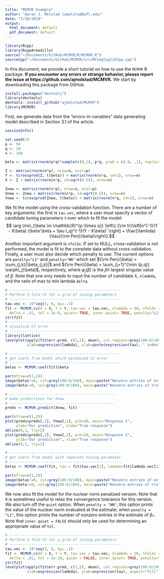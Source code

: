 ```yaml
---
title: "MCMVR Example"
author: "Aaron J. Molstad (amolstad@ufl.edu)"
date: "7/18/2019"
output:
  html_document: default
  pdf_document: default
---
```


```r
library(Rcpp)
library(RcppArmadillo)
source("~/Documents/GitHub/MCMVR/R/MCMVR.R")
sourceCpp("~/Documents/GitHub/MCMVR/src/MCnegloglikCpp.cpp")
```


In this document, we provide a short tutorial on how to use the $\texttt{MCMVR}$ R package. **If you encounter any errors or strange behavior, please report the issue at https://github.com/ajmolstad/MCMVR.** We start by downloading this package from GitHub. 
```r
install.packages("devtools")
library(devtools)
devtools::install_github("ajmolstad/MCMVR")
library(MCMVR)
```

First, we generate data from the "errors-in-variables" data generating model described in Section 3.1 of the article. 
```r
sessionInfo()

set.seed(1)
p <- 50
q <- 10
n <- 100

beta <- matrix(rnorm(p*q)*sample(c(0,1), p*q, prob = c(.9, .1), replace=TRUE), nrow=p, ncol=q)

Z <- matrix(rnorm(n*p), nrow=n, ncol=p)
Y <- tcrossprod(Z, t(beta)) + matrix(rnorm(n*q, sd=1), nrow=n)
X <- Z + matrix(rnorm(n*p, sd=sqrt(0.5)), nrow=n)

Znew <- matrix(rnorm(n*p), nrow=n, ncol=p)
Xnew <- Znew + matrix(rnorm(n*p, sd=sqrt(0.5)), nrow=n)
Ynew <- tcrossprod(Znew, t(beta)) + matrix(rnorm(n*q, sd=1), nrow=n)
```
We fit the model using the cross-validation function. There are a number of key arguments: the first is $\texttt{tau.vec}$, where a user must specify a vector of candidate tuning parameters $\tau$ over which to fit the model: 
$$ \arg \min_{\beta \in \mathbb{R}^{p \times q}} \left\{ {\rm tr}\left[n^{-1}(Y - X\beta) (\beta'\beta + \tau I_q)^{-1}(Y - X\beta)' \right] + \frac{\lambda}{\tau}{\rm Pen}(\beta)\right\}.$$
Another important argument is $\texttt{nfolds}$. If set to NULL, cross-validation is not performed, the model is fit to the complete data without cross-validation. 
Finally, a user must also decide which penalty to use. The current options are $\texttt{penalty="L1"}$ and $\texttt{penalty="NN"}$ which set ${\rm Pen}(\beta) = \sum_{j,k}|\beta_{j,k}|$ and ${\rm Pen}(\beta) = \sum_{j=1}^{\min (p,q)} \varphi_j(\beta)$, respectively, where $\varphi_j(\beta)$ is the $j$th largest singular value of $\beta$. Note that one only needs to input the number of candidate $\lambda$, $\texttt{nlambda}$, and the ratio of max to min lambda $\texttt{delta}$. 
```r
# ---------------------------------------------------  
# Perform 5-fold CV for a grid of tuning parameters 
# ---------------------------------------------------
tau.vec <- 10^seq(3, 0, by=-.5)
fit <- MCMVR.cv(X = X, Y = Y, tau.vec = tau.vec, nlambda = 50, nfolds = 5, 
  delta = .01, tol = 1e-8, quiet= TRUE, inner.quiet= TRUE, penalty="L1")
str(fit)
# ---------------------------------------------------
# visualize CV error
# ---------------------------------------------------
library(lattice)
levelplot(apply(fit$err.pred, c(1,2), mean), col.regions=grey(100:0/100),
          xlab=expression(lambda), ylab=paste(expression(tau), " index", sep=""), aspect="fill")

# ---------------------------------------------------
# get coefs from model which minimized CV error
# ---------------------------------------------------
betas <- MCMVR.coef(fit)$beta

par(mfrow=c(1,2))
image(betas!=0, col=grey(100:0/100), main=paste("Nonzero entries of estimate"))
image(beta!=0, col=grey(100:0/100), main=paste("Nonzero entries of truth"))

# -------------------------------------------------
# make predictions for Xnew
# ------------------------------------------------
preds <- MCMVR.predict(Xnew, fit)

par(mfrow=c(1,2))
plot(preds$preds[,1], Ynew[,1], pch=20, main="Response 1", 
     ylab="Our prediction", xlab="True response")
abline(0,1, lty=2)
plot(preds$preds[,2], Ynew[,2], pch=20, main="Response 2", 
     ylab="Our prediction", xlab="True response")
abline(0,1, lty=2)

# ---------------------------------------------------
# get coefs from model with seperate tuning parameter
# ---------------------------------------------------
betas <- MCMVR.coef(fit, tau = fit$tau.vec[1], lambda=fit$lambda.vec[12])$beta

par(mfrow=c(1,2))
image(betas!=0, col=grey(100:0/100), main=paste("Nonzero entries of estimate"))
image(beta!=0, col=grey(100:0/100), main=paste("Nonzero entries of truth"))
```


We now also fit the model for the nuclear norm penalized version. Note that it is sometimes useful to relax the convergence tolerance for this version. We also turn off the $\texttt{quiet}$ option. When $\texttt{penalty = "NN"}$, this option prints the value of the nuclear norm evaluated at the estimate; when $\texttt{penalty = "L1"}$, this option prints the number of nonzero entries in the estimate of $\beta_*$. Note that $\texttt{inner.quiet = FALSE}$ should only be used for determining an appropriate value of $\texttt{tol}$. 

```r
# ---------------------------------------------------
# Perform 5-fold CV for a grid of tuning parameters 
# ---------------------------------------------------
tau.vec <- 10^seq(3, 0, by=-.5)
fit <- MCMVR.cv(X = X, Y = Y, tau.vec = tau.vec, nlambda = 20, nfolds = 5, 
  delta = .01, tol = 1e-10, quiet = FALSE, inner.quiet= TRUE, penalty="NN")
str(fit)
levelplot(apply(fit$err.pred, c(1,2), mean), col.regions=grey(100:0/100),
          xlab=expression(lambda), ylab=expression(tau), aspect="fill")

```